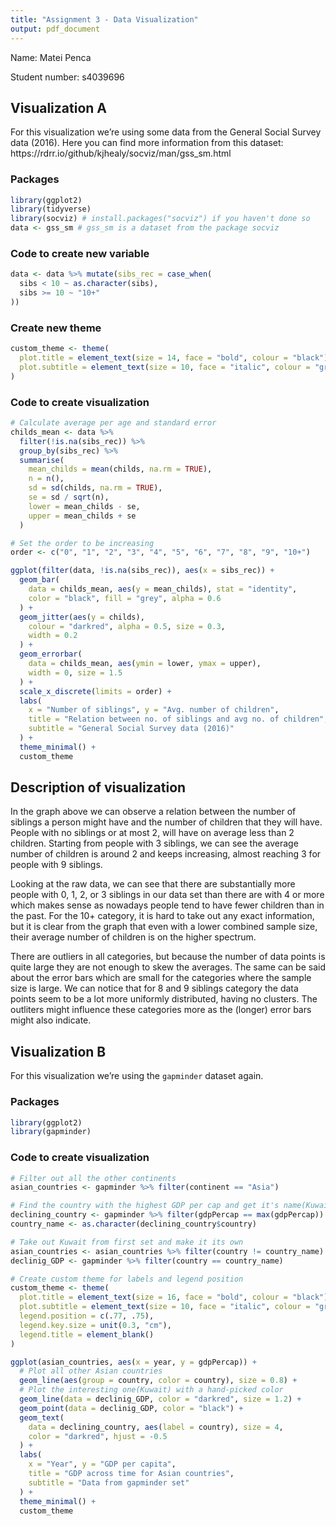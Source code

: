 ---
title: "Assignment 3 - Data Visualization"
output: pdf_document
---

Name: Matei Penca      

Student number: s4039696



## Visualization A 
For this visualization we're using some data from the General Social Survey data (2016). Here you can find more information from this dataset: https://rdrr.io/github/kjhealy/socviz/man/gss_sm.html

### Packages
```{r message = FALSE, warning = FALSE}
library(ggplot2)
library(tidyverse)
library(socviz) # install.packages("socviz") if you haven't done so
data <- gss_sm # gss_sm is a dataset from the package socviz
```

### Code to create new variable
```{r message = FALSE, warning = FALSE}
data <- data %>% mutate(sibs_rec = case_when(
  sibs < 10 ~ as.character(sibs),
  sibs >= 10 ~ "10+"
))
```

### Create new theme
```{r message = FALSE, warning = FALSE}
custom_theme <- theme(
  plot.title = element_text(size = 14, face = "bold", colour = "black"),
  plot.subtitle = element_text(size = 10, face = "italic", colour = "gray48")
)
```

\pagebreak

### Code to create visualization
```{r message = FALSE, warning = FALSE}
# Calculate average per age and standard error
childs_mean <- data %>%
  filter(!is.na(sibs_rec)) %>%
  group_by(sibs_rec) %>%
  summarise(
    mean_childs = mean(childs, na.rm = TRUE),
    n = n(),
    sd = sd(childs, na.rm = TRUE),
    se = sd / sqrt(n),
    lower = mean_childs - se,
    upper = mean_childs + se
  )

# Set the order to be increasing
order <- c("0", "1", "2", "3", "4", "5", "6", "7", "8", "9", "10+")

ggplot(filter(data, !is.na(sibs_rec)), aes(x = sibs_rec)) +
  geom_bar(
    data = childs_mean, aes(y = mean_childs), stat = "identity",
    color = "black", fill = "grey", alpha = 0.6
  ) +
  geom_jitter(aes(y = childs),
    colour = "darkred", alpha = 0.5, size = 0.3,
    width = 0.2
  ) +
  geom_errorbar(
    data = childs_mean, aes(ymin = lower, ymax = upper),
    width = 0, size = 1.5
  ) +
  scale_x_discrete(limits = order) +
  labs(
    x = "Number of siblings", y = "Avg. number of children",
    title = "Relation between no. of siblings and avg no. of children",
    subtitle = "General Social Survey data (2016)"
  ) +
  theme_minimal() +
  custom_theme
```

## Description of visualization

In the graph above we can observe a relation between the number of siblings a person might have and the number of children that they will have. People with no siblings or at most 2, will have on average less than 2 children. Starting from people with 3 siblings, we can see the average number of children is around 2 and keeps increasing, almost reaching 3 for people with 9 siblings.

Looking at the raw data, we can see that there are substantially more people with 0, 1, 2, or 3 siblings in our data set than there are with 4 or more which makes sense as nowadays people tend to have fewer children than in the past. For the 10+ category, it is hard to take out any exact information, but it is clear from the graph that even with a lower combined sample size, their average number of children is on the higher spectrum. 

There are outliers in all categories, but because the number of data points is quite large they are not enough to skew the averages. The same can be said about the error bars which are small for the categories where the sample size is large.
We can notice that for 8 and 9 siblings category the data points seem to be a lot more uniformly distributed, having no clusters. The outliters might influence these categories more as the (longer) error bars might also indicate.


\pagebreak

## Visualization B 
For this visualization we're using the `gapminder` dataset again. 

### Packages
```{r message = FALSE, warning = FALSE}
library(ggplot2)
library(gapminder)
```

### Code to create visualization
```{r message = FALSE, warning = FALSE}
# Filter out all the other continents
asian_countries <- gapminder %>% filter(continent == "Asia")

# Find the country with the highest GDP per cap and get it's name(Kuwait)
declining_country <- gapminder %>% filter(gdpPercap == max(gdpPercap))
country_name <- as.character(declining_country$country)

# Take out Kuwait from first set and make it its own
asian_countries <- asian_countries %>% filter(country != country_name)
declinig_GDP <- gapminder %>% filter(country == country_name)

# Create custom theme for labels and legend position
custom_theme <- theme(
  plot.title = element_text(size = 16, face = "bold", colour = "black"),
  plot.subtitle = element_text(size = 10, face = "italic", colour = "gray48"),
  legend.position = c(.77, .75),
  legend.key.size = unit(0.3, "cm"),
  legend.title = element_blank()
)

ggplot(asian_countries, aes(x = year, y = gdpPercap)) +
  # Plot all other Asian countries
  geom_line(aes(group = country, color = country), size = 0.8) +
  # Plot the interesting one(Kuwait) with a hand-picked color
  geom_line(data = declinig_GDP, color = "darkred", size = 1.2) +
  geom_point(data = declinig_GDP, color = "black") +
  geom_text(
    data = declining_country, aes(label = country), size = 4,
    color = "darkred", hjust = -0.5
  ) +
  labs(
    x = "Year", y = "GDP per capita",
    title = "GDP across time for Asian countries",
    subtitle = "Data from gapminder set"
  ) +
  theme_minimal() +
  custom_theme
```
